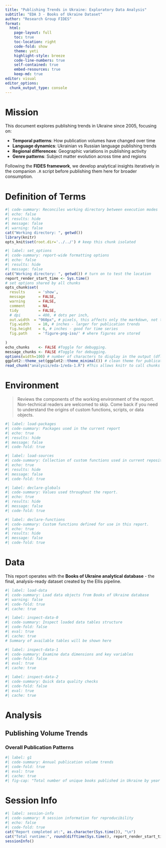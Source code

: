 ```yaml
---
title: "Publishing Trends in Ukraine: Exploratory Data Analysis"
subtitle: "EDA 3 - Books of Ukraine Dataset"
author: "Research Group FIDES"
format:
  html:
    page-layout: full
    toc: true
    toc-location: right
    code-fold: show
    theme: yeti
    highlight-style: breeze
    code-line-numbers: true
    self-contained: true
    embed-resources: true
    keep-md: true
editor: visual
editor_options: 
  chunk_output_type: console
---
```


# Mission

This document explores publishing trends in Ukraine since 2005, focusing on:

-   **Temporal patterns**: How publication volumes have changed over time
-   **Language dynamics**: Ukrainian vs Russian language publishing trends\
-   **Regional differences**: Geographic variations in publishing activity
-   **Genre patterns**: Subject matter evolution across time and regions

Following the **FIDES framework**, we develop analytical insights iteratively in the companion `.R` script before publishing them here for broader consumption.

# **Definition of Terms**

```r
#| code-summary: Reconciles working directory between execution modes
#| echo: false
#| results: hide
#| message: false 
#| warning: false
cat("Working directory: ", getwd())
library(knitr)
opts_knit$set(root.dir='../../') # keep this chunk isolated
```

```r
#| label: set_options
#| code-summary: report-wide formatting options
#| echo: false
#| results: hide
#| message: false 
cat("Working directory: ", getwd()) # turn on to test the location
report_render_start_time <- Sys.time()
# set options shared by all chunks
opts_chunk$set(
  results      = 'show',
  message      = FALSE,
  warning      = FALSE,
  comment      = NA,
  tidy         = FALSE,
  # dpi        = 400, # dots per inch,
  out.width  = "960px", # pixels, this affects only the markdown, not the underlying png file.  The height will be scaled appropriately.
  fig.width    = 10, # inches - larger for publication trends
  fig.height   = 6, # inches - good for time series
  fig.path     = 'figure-png-iso/' # where figures are stored
  
)
echo_chunks    <- FALSE #Toggle for debugging.
message_chunks <- FALSE #Toggle for debugging.
options(width=100) # number of characters to display in the output (dflt = 80)
ggplot2::theme_set(ggplot2::theme_minimal()) # clean theme for publications
read_chunk("analysis/eda-1/eda-1.R") #This allows knitr to call chunks from R script
```

# Environment

> Reviews the components of the working environment of the report. Non-technical readers are welcomed to skip. Come back if you need to understand the origins of custom functions, scripts, or data objects.

```r
#| label: load-packages
#| code-summary: Packages used in the current report
#| echo: true
#| results: hide
#| message: false
#| code-fold: true
```

```r
#| label: load-sources
#| code-summary: Collection of custom functions used in current repository
#| echo: true
#| results: hide
#| message: false
#| code-fold: true

```

```r
#| label: declare-globals
#| code-summary: Values used throughout the report.
#| echo: true
#| results: hide
#| message: false
#| code-fold: true
```

```r
#| label: declare-functions
#| code-summary: Custom functions defined for use in this report.
#| echo: true
#| results: hide
#| message: false
#| code-fold: true
```

# Data

This report operates with the **Books of Ukraine analytical database** - the final, analysis-ready dataset created by the Ellis pipeline.

```r
#| label: load-data
#| code-summary: Load data objects from Books of Ukraine database
#| warning: false
#| code-fold: true
#| cache: true
```

```r
#| label: inspect-data-0
#| code-summary: Inspect loaded data tables structure
#| code-fold: false
#| eval: true
#| cache: true
# Summary of available tables will be shown here
```

```r
#| label: inspect-data-1
#| code-summary: Examine data dimensions and key variables
#| code-fold: false
#| eval: true
#| cache: true
```

```r
#| label: inspect-data-2
#| code-summary: Quick data quality checks
#| code-fold: false
#| eval: true
#| cache: true
```

# Analysis

## Publishing Volume Trends

### Overall Publication Patterns

```r
#| label: g1
#| code-summary: Annual publication volume trends
#| code-fold: true
#| eval: true
#| cache: true
#| fig-cap: "Total number of unique books published in Ukraine by year (2005-2023)"
```

<!-- As we develop more graphs in the R script, we'll add corresponding chunks here -->

````{=html}
<!-- Example pattern:
### Language Dynamics

```r
#| label: g2
#| code-summary: Ukrainian vs Russian language publication trends
#| code-fold: false
#| eval: true
#| cache: true
#| fig-cap: "Publishing trends by language: Ukrainian and Russian books over time"
```

### Regional Patterns

```r
#| label: g3
#| code-summary: Regional distribution of publishing activity
#| code-fold: false
#| eval: true
#| cache: true
#| fig-cap: "Publishing activity by Ukrainian oblast/territory"
```
-->
````

# Session Info

```r
#| label: session-info
#| code-summary: R session information for reproducibility
#| echo: false
#| code-fold: true
cat("Report completed at:", as.character(Sys.time()), "\n")
cat("Total runtime:", round(difftime(Sys.time(), report_render_start_time, units = "mins"), 2), "minutes\n")
sessionInfo()
```